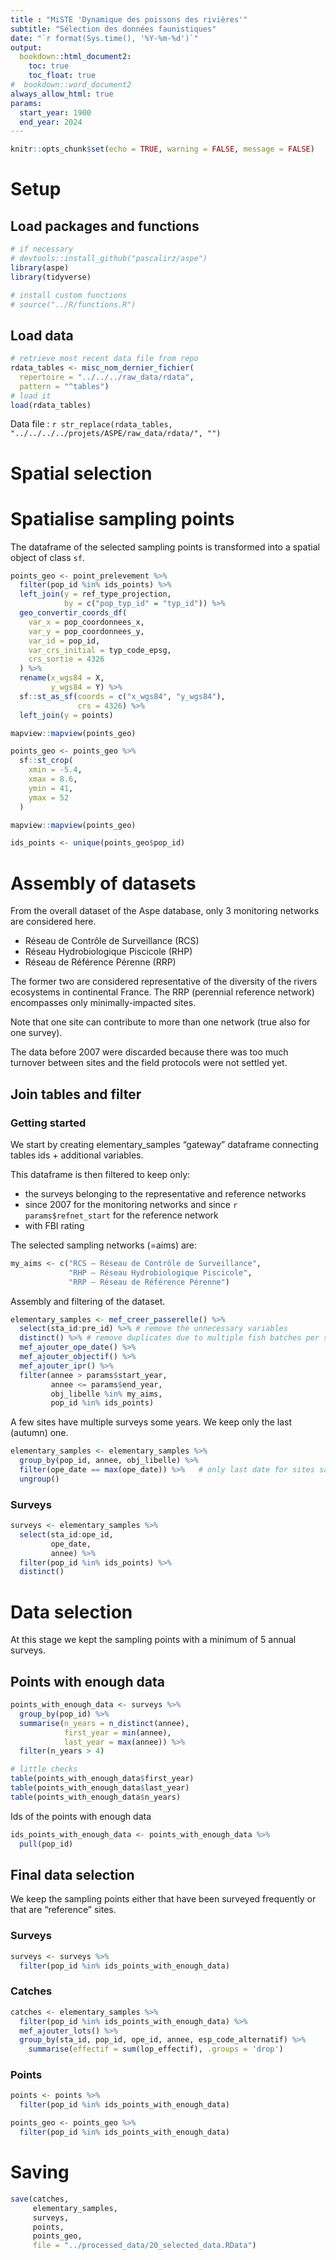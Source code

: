 ```yaml
---
title : "MiSTE 'Dynamique des poissons des rivières'"
subtitle: "Sélection des données faunistiques"
date: "`r format(Sys.time(), '%Y-%m-%d')`"
output:
  bookdown::html_document2:
    toc: true
    toc_float: true
#  bookdown::word_document2
always_allow_html: true
params:
  start_year: 1900
  end_year: 2024
---
```


```r
knitr::opts_chunk$set(echo = TRUE, warning = FALSE, message = FALSE)
```

# Setup

## Load packages and functions

```r
# if necessary
# devtools::install_github("pascalirz/aspe")
library(aspe)
library(tidyverse)

# install custom functions
# source("../R/functions.R")
```

## Load data

```r
# retrieve most recent data file from repo 
rdata_tables <- misc_nom_dernier_fichier(
  repertoire = "../../../raw_data/rdata",
  pattern = "^tables")
# load it
load(rdata_tables)
```

Data file : `r str_replace(rdata_tables, "../../../../projets/ASPE/raw_data/rdata/", "")`


# Spatial selection

# Spatialise sampling points

The dataframe of the selected sampling points is transformed into a spatial object of class `sf`.

```r
points_geo <- point_prelevement %>%
  filter(pop_id %in% ids_points) %>%
  left_join(y = ref_type_projection,
            by = c("pop_typ_id" = "typ_id")) %>%
  geo_convertir_coords_df(
    var_x = pop_coordonnees_x,
    var_y = pop_coordonnees_y,
    var_id = pop_id,
    var_crs_initial = typ_code_epsg,
    crs_sortie = 4326
  ) %>%
  rename(x_wgs84 = X,
         y_wgs84 = Y) %>%
  sf::st_as_sf(coords = c("x_wgs84", "y_wgs84"),
               crs = 4326) %>%
  left_join(y = points)
```

```r
mapview::mapview(points_geo)
```

```r
points_geo <- points_geo %>% 
  sf::st_crop(
    xmin = -5.4,
    xmax = 8.6,
    ymin = 41,
    ymax = 52
  )
```

```r
mapview::mapview(points_geo)

ids_points <- unique(points_geo$pop_id)
```


# Assembly of datasets


From the overall dataset of the Aspe database, only 3 monitoring networks are considered here.

-   Réseau de Contrôle de Surveillance (RCS)
-   Réseau Hydrobiologique Piscicole (RHP)
-   Réseau de Référence Pérenne (RRP)

The former two are considered representative of the diversity of the rivers ecosystems in continental France. The RRP (perennial reference network) encompasses only minimally-impacted sites.

Note that one site can contribute to more than one network (true also for one survey).

The data before 2007 were discarded because there was too much turnover between sites and the field protocols were not settled yet.

## Join tables and filter

### Getting started

We start by creating elementary_samples "gateway" dataframe connecting tables ids + additional variables.

This dataframe is then filtered to keep only:

-   the surveys belonging to the representative and reference networks
-   since 2007 for the monitoring networks and since `r params$refnet_start` for the reference network
-   with FBI rating

The selected sampling networks (=aims) are:

```r
my_aims <- c("RCS – Réseau de Contrôle de Surveillance",
             "RHP – Réseau Hydrobiologique Piscicole",
             "RRP – Réseau de Référence Pérenne")
```

Assembly and filtering of the dataset.

```r
elementary_samples <- mef_creer_passerelle() %>% 
  select(sta_id:pre_id) %>% # remove the unnecessary variables
  distinct() %>% # remove duplicates due to multiple fish batches per survey
  mef_ajouter_ope_date() %>% 
  mef_ajouter_objectif() %>% 
  mef_ajouter_ipr() %>% 
  filter(annee > params$start_year,
         annee <= params$end_year,
         obj_libelle %in% my_aims,
         pop_id %in% ids_points)
```

A few sites have multiple surveys some years. We keep only the last (autumn) one.

```r
elementary_samples <- elementary_samples %>% 
  group_by(pop_id, annee, obj_libelle) %>% 
  filter(ope_date == max(ope_date)) %>%   # only last date for sites sampled more than once a year
  ungroup()
```


### Surveys

```r
surveys <- elementary_samples %>% 
  select(sta_id:ope_id,
         ope_date,
         annee) %>% 
  filter(pop_id %in% ids_points) %>% 
  distinct()
```

# Data selection

At this stage we kept the sampling points with a minimum of 5 annual surveys.

## Points with enough data

```r
points_with_enough_data <- surveys %>% 
  group_by(pop_id) %>% 
  summarise(n_years = n_distinct(annee),
            first_year = min(annee),
            last_year = max(annee)) %>% 
  filter(n_years > 4)

# little checks
table(points_with_enough_data$first_year)
table(points_with_enough_data$last_year)
table(points_with_enough_data$n_years)
```

Ids of the points with enough data

```r
ids_points_with_enough_data <- points_with_enough_data %>% 
  pull(pop_id) 
```

## Final data selection

We keep the sampling points either that have been surveyed frequently or that are "reference" sites.


### Surveys

```r
surveys <- surveys %>% 
  filter(pop_id %in% ids_points_with_enough_data)
```

### Catches

```r
catches <- elementary_samples %>% 
  filter(pop_id %in% ids_points_with_enough_data) %>% 
  mef_ajouter_lots() %>% 
  group_by(sta_id, pop_id, ope_id, annee, esp_code_alternatif) %>% 
    summarise(effectif = sum(lop_effectif), .groups = 'drop')
```


### Points

```r
points <- points %>% 
  filter(pop_id %in% ids_points_with_enough_data)

points_geo <- points_geo %>% 
  filter(pop_id %in% ids_points_with_enough_data)
```





# Saving

```r
save(catches,
     elementary_samples,
     surveys,
     points,
     points_geo,
     file = "../processed_data/20_selected_data.RData")
```
